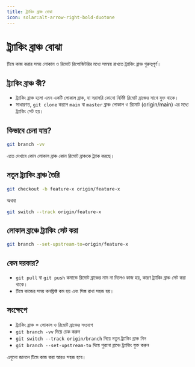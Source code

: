 ```yaml
---
title: ট্র্যাকিং ব্রাঞ্চ বোঝা
icon: solar:alt-arrow-right-bold-duotone
---
```


# ট্র্যাকিং ব্রাঞ্চ বোঝা

টিমে কাজ করার সময় লোকাল ও রিমোট রিপোজিটরির মধ্যে সমন্বয় রাখতে ট্র্যাকিং ব্রাঞ্চ গুরুত্বপূর্ণ।

## ট্র্যাকিং ব্রাঞ্চ কী?

- ট্র্যাকিং ব্রাঞ্চ হলো এমন একটি লোকাল ব্রাঞ্চ, যা সরাসরি কোনো নির্দিষ্ট রিমোট ব্রাঞ্চের সাথে যুক্ত থাকে।
- সাধারণত, `git clone` করলে `main` বা `master` ব্রাঞ্চ লোকাল ও রিমোট (origin/main) এর মধ্যে ট্র্যাকিং সেট হয়।

## কিভাবে চেনা যায়?

```sh
git branch -vv
```
এতে দেখাবে কোন লোকাল ব্রাঞ্চ কোন রিমোট ব্রাঞ্চকে ট্র্যাক করছে।

## নতুন ট্র্যাকিং ব্রাঞ্চ তৈরি

```sh
git checkout -b feature-x origin/feature-x
```
অথবা
```sh
git switch --track origin/feature-x
```

## লোকাল ব্রাঞ্চে ট্র্যাকিং সেট করা

```sh
git branch --set-upstream-to=origin/feature-x
```

## কেন দরকার?
- `git pull` বা `git push` কমান্ডে রিমোট ব্রাঞ্চের নাম না দিলেও কাজ হয়, কারণ ট্র্যাকিং ব্রাঞ্চ সেট করা থাকে।
- টিমে কাজের সময় কনফ্লিক্ট কম হয় এবং সিঙ্ক রাখা সহজ হয়।

## সংক্ষেপে
- ট্র্যাকিং ব্রাঞ্চ = লোকাল ও রিমোট ব্রাঞ্চের সংযোগ
- `git branch -vv` দিয়ে চেক করুন
- `git switch --track origin/branch` দিয়ে নতুন ট্র্যাকিং ব্রাঞ্চ নিন
- `git branch --set-upstream-to` দিয়ে পুরনো ব্রাঞ্চে ট্র্যাকিং যুক্ত করুন

এগুলো জানলে টিমে কাজ করা আরও সহজ হবে।
